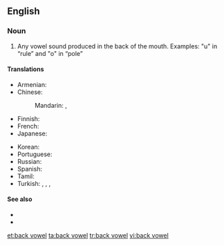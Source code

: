 ==English==
{{wikipedia}}

===Noun===
{{en-noun}}

# {{lb|en|phonetics}} Any vowel sound produced in the back of the mouth. Examples: "u" in “rule” and "o" in “pole”

====Translations====
{{trans-top|Any vowel sound produced in the back of the mouth}}
* Armenian: {{t|hy|ետին շարքի ձայնավոր|sc=Armn}}
* Chinese:
*: Mandarin: {{t+|cmn|後元音|sc=Hani}}, {{t+|cmn|后元音|tr=hòuyuányīn|sc=Hani}}
* Finnish: {{t+|fi|takavokaali}}
* French: {{t+|fr|voyelle postérieure|f}}
* Japanese: {{t|ja|後舌母音|tr=atojitaboin|sc=Jpan}}
{{trans-mid}}
* Korean: {{t+|ko|후설모음|sc=Kore}}
* Portuguese: {{t|pt|vogal posterior|f}}
* Russian: {{t|ru|гла́сный за́днего ря́да|m}}
* Spanish: {{t|es|vocal posterior|m}}
* Tamil: {{t|ta|பின்னுயிர்|sc=Taml}}
* Turkish: {{t+|tr|kalın ünlü}}, {{t+|tr|kalın sesli}}, {{t|tr|art ünlü}}, {{t|tr|art sesli}}
{{trans-bottom}}

====See also====
* {{l|en|front vowel}}
* {{l|en|vowel harmony}}

[[et:back vowel]]
[[ta:back vowel]]
[[tr:back vowel]]
[[vi:back vowel]]